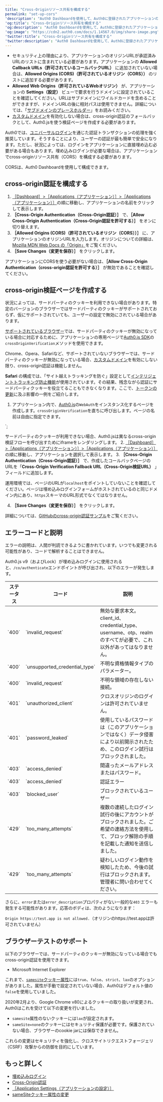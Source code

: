 ```yaml
---
title: "Cross-Originリソース共有を構成する"
permalink: "set-up-cors"
'description': "Auth0 Dashboardを使用して、Auth0に登録されたアプリケーションのCross-Originリソース共有（CORS）を設定する方法について説明します。"
'og:title': "Cross-Originリソース共有を構成する"
'og:description': "Auth0 Dashboardを使用して、Auth0に登録されたアプリケーションのCross-Originリソース共有（CORS）を設定する方法について説明します。"
'og:image': "https://cdn2.auth0.com/docs/1.14567.0/img/share-image.png"
'twitter:title': "Cross-Originリソース共有を構成する"
'twitter:description': "Auth0 Dashboardを使用して、Auth0に登録されたアプリケーションのCross-Originリソース共有（CORS）を設定する方法について説明します。"
---
```



<Card title="Before you start">

* セキュリティ上の理由により、アプリケーションのオリジンURLが承認済みURLのリストに含まれている必要があります。アプリケーションの **Allowed Callback URLs（許可されているコールバックURL）** に追加されていない場合は、**Allowed Origins (CORS)（許可されているオリジン（CORS））** のリストに追加する必要があります。
* **Allowed Web Origins（許可されているWebオリジン）** が、アプリケーションの **Settings（設定）** ビューで要求を行うドメインに設定されていることを確認してください。URLはサブドメインにワイルドカードを含めることができますが、ドメインURLの後に相対パスは使用できません。詳細については、「[サブドメインのプレースホルダー](https://auth0.com/docs/get-started/applications/wildcards-for-subdomains)」をお読みください。
* [カスタムドメイン](https://auth0.com/docs/customize/custom-domains)を有効化しない場合は、cross-origin認証のフォールバックとして、Auth0.jsを使う検証ページを作成する必要があります。

</Card>

Auth0では、[ユニバーサルログイン](/docs/ja-jp/authenticate/login/auth0-universal-login)を通じた認証トランザクションの処理を強く推奨しています。そうすることにより、ユーザーの認証が最も簡単で安全になります。ただし、状況によっては、ログインをアプリケーションに直接埋め込む必要がある場合もあります。埋め込みログインが必要な場合は、アプリケーションでcross-originリソース共有（CORS）を構成する必要があります。

CORSは、<Tooltip data-tooltip-id="react-containers-DefinitionTooltip-0" href="/docs/ja-jp/glossary?term=auth0-dashboard" tip="Auth0 Dashboard: サービスを構成するためのAuth0の主製品。" cta="用語集の表示">Auth0 Dashboard</Tooltip>を使用して構成できます。

## cross-origin認証を構成する

1. [［Dashboard］>［Applications（アプリケーション）］>［Applications（アプリケーション）］](https://manage.auth0.com/#/applications)の順に移動し、アプリケーションの名前をクリックして表示します。
2. **［Cross-Origin Authentication（Cross-Origin認証）］** で、**［Allow Cross-Origin Authentication（Cross-Origin認証を許可する）］** をオンに切り替えます。
3. **［Allowed Origins (CORS)（許可されているオリジン（CORS））］** に、アプリケーションのオリジンURLを入力します。オリジンについての詳細は、[Mozilla MDN Web Docs の「Origin」](https://developer.mozilla.org/en-US/docs/Web/HTTP/Headers/Origin)をご覧ください。
4. **［Save Changes（変更を保存）］** をクリックします。

<Callout icon="file-lines" color="#0EA5E9" iconType="regular">

アプリケーションにCORSを使う必要がない場合は、**［Allow Cross-Origin Authentication（cross-origin認証を許可する）］** が無効であることを確認してください。

</Callout>

## cross-origin検証ページを作成する

状況によっては、サードパーティのクッキーを利用できない場合があります。特定のバージョンのブラウザーではサードパーティのクッキーがサポートされておらず、仮にサポートされていても、ユーザーの設定で無効にされている場合があります。

[サポートされているブラウザー](#browser-testing-support)では、サードパーティのクッキーが無効になっている場合に対応するために、アプリケーションの専用ページで[Auth0.js SDK](/docs/ja-jp/libraries/auth0js)の`crossOriginVerification`メソッドを使用できます。

Chrome、Opera、Safariなど、サポートされていないブラウザーでは、サードパーティのクッキーが無効になっている場合、[カスタムドメイン](/docs/ja-jp/customize/custom-domains)を有効にしない限り、cross-origin認証は機能しません。

<Callout icon="file-lines" color="#0EA5E9" iconType="regular">

**Safari** の構成では、「サイト越えトラッキングを防ぐ」設定として[インテリジェントトラッキング防止機能](https://webkit.org/blog/7675/intelligent-tracking-prevention/)が使用されています。その結果、残念ながら認証にサードパーティクッキーを役立てることもできなくなります。ここで、[トークンの更新](https://auth0.com/docs/api-auth/token-renewal-in-safari)に及ぶ影響の一例をご紹介します。

</Callout>

1. アプリケーション内で、[Auth0.js](/docs/ja-jp/libraries/auth0js)の`WebAuth`をインスタンス化するページを作成します。`crossOriginVerification`を直ちに呼び出します。ページの名前は自由に指定できます。

   


<head>
  <script src="https://cdn.auth0.com/js/auth0/9.11/auth0.min.js"></script>
  <script type="text/javascript">
    var auth0Client = new auth0.WebAuth({
      clientID: '{yourClientId}',
      domain: '{yourDomain}'
    });
    auth0Client.crossOriginVerification();
  </script>
</head>
`;

<AuthCodeBlock children={codeExample} language="text" lines />

   

   

   サードパーティのクッキーが利用できない場合、Auth0.jsは異なるcross-origin検証フローを呼び出すためにiframeをレンダリングします。
2. [［Dashboard］>［Applications（アプリケーション）］>［Applications（アプリケーション）］](https://manage.auth0.com/#/applications)の順に移動し、アプリケーションを選択して表示します。
3. **［Cross-Origin Authentication（Cross-Origin認証）］** で、作成したコールバックページのURLを「**Cross-Origin Verification Fallback URL（Cross-Origin検証URL）** 」フィールドに追加します。

   <Warning>

   運用環境では、ページのURLが`localhost`をポイントしていないことを確認してください。ページは埋め込みログインフォームがホストされているのと同じドメイン内にあり、`https`スキーマのURL形式でなくてはなりません。

   </Warning>

4. **［Save Changes（変更を保存）］** をクリックします。

詳細については、[GitHubのcross-origin認証サンプル](https://github.com/auth0/lock/blob/master/support/callback-cross-auth.html)をご覧ください。

## エラーコードと説明

<Warning>

エラーの説明は、人間が判読できるように書かれています。いつでも変更される可能性があり、コードで解析することはできません。

</Warning>

Auth0.js v9（およびLock）が埋め込みログインに使用されると、`/co/authenticate`エンドポイントが呼び出され、以下のエラーが発生します。

<table class="table"><thead>
<tr>
<th><strong>ステータス</strong></th>
<th><strong>コード</strong></th>
<th><strong>説明</strong></th>
</tr>
</thead>
<tbody>
<tr>
<td>`400`</td>
<td>`invalid_request`</td>
<td>無効な要求本文。client_id、credential_type、username、otp、realmのすべてが必要で、これ以外があってはなりません。</td>
</tr>
<tr>
<td>`400`</td>
<td>`unsupported_credential_type`</td>
<td>不明な資格情報タイプのパラメーター。</td>
</tr>
<tr>
<td>`400`</td>
<td>`invalid_request`</td>
<td>不明な領域の存在しない接続。</td>
</tr>
<tr>
<td>`401`</td>
<td>`unauthorized_client`</td>
<td>クロスオリジンのログインは許可されていません。</td>
</tr>
<tr>
<td>`401`</td>
<td>`password_leaked`</td>
<td>使用しているパスワードは（このアプリケーションではなく）データ侵害により以前開示されたため、このログイン試行はブロックされました。</td>
</tr>
<tr>
<td>`403`</td>
<td>`access_denied`</td>
<td>間違ったメールアドレスまたはパスワード。</td>
</tr>
<tr>
<td>`403`</td>
<td>`access_denied`</td>
<td>認証エラー</td>
</tr>
<tr>
<td>`403`</td>
<td>`blocked_user`</td>
<td>ブロックされているユーザー</td>
</tr>
<tr>
<td>`429`</td>
<td>`too_many_attempts`</td>
<td>複数の連続したログイン試行の後にアカウントがブロックされました。ご希望の連絡方法を使用して、ブロック解除の手順を記載した通知を送信しました。</td>
</tr>
<tr>
<td>`429`</td>
<td>`too_many_attempts`</td>
<td>疑わしいログイン動作を検知したため、今後の試行はブロックされます。管理者に問い合わせてください。</td>
</tr>
</tbody>
</table>

さらに、`error`または`error_description`プロパティがない一般的な`403` エラーも発生する可能性があります。応答のボディは、次のようになります：

`Origin https://test.app is not allowed.`（オリジンのhttps://test.appは許可されていません）

## ブラウザーテストのサポート

以下のブラウザーでは、サードパーティのクッキーが無効になっている場合でもcross-origin認証を使用できます。

* Microsoft Internet Explorer

<Card title="SameSiteクッキー属性">

これまで、[`samesite`](https://auth0.com/docs/sessions/concepts/cookie-attributes)[クッキー属性](https://auth0.com/docs/sessions/concepts/cookie-attributes)には`true`、`false`、`strict`、`lax`のオプションがありました。属性が手動で設定されていない場合、Auth0はデフォルト値の`false`を使用していました。

2020年2月より、Google Chrome v80によるクッキーの取り扱いが変更され、Auth0はこれを受けて以下の変更を行いました。

* `samesite`属性のないクッキーには`lax`が設定されます。
* `sameSite=none`のクッキーにはセキュリティ保護が必要です。保護されていない場合、ブラウザーのcookie jarには保存できません。

これらの変更はセキュリティを強化し、クロスサイトリクエストフォージェリ（CSRF）攻撃からの防御を目的にしています。

</Card>

## もっと詳しく

* [埋め込みログイン](/docs/ja-jp/authenticate/login/embedded-login)
* [Cross-Origin認証](/docs/ja-jp/authenticate/login/cross-origin-authentication)
* [［Application Settings（アプリケーションの設定）］](/docs/ja-jp/get-started/applications/application-settings)
* [sameSiteクッキー属性の変更](/docs/ja-jp/manage-users/cookies/samesite-cookie-attribute-changes)